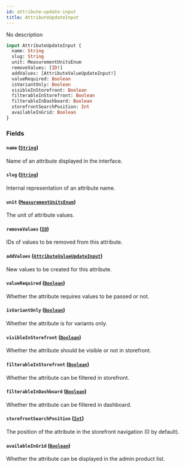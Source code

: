 ```yaml
---
id: attribute-update-input
title: AttributeUpdateInput
---
```



No description

```graphql
input AttributeUpdateInput {
  name: String
  slug: String
  unit: MeasurementUnitsEnum
  removeValues: [ID!]
  addValues: [AttributeValueUpdateInput!]
  valueRequired: Boolean
  isVariantOnly: Boolean
  visibleInStorefront: Boolean
  filterableInStorefront: Boolean
  filterableInDashboard: Boolean
  storefrontSearchPosition: Int
  availableInGrid: Boolean
}
```


### Fields

#### `name` ([`String`](../../../developer/api-reference/scalars/string))

Name of an attribute displayed in the interface.


#### `slug` ([`String`](../../../developer/api-reference/scalars/string))

Internal representation of an attribute name.


#### `unit` ([`MeasurementUnitsEnum`](../../../developer/api-reference/enums/measurement-units-enum))

The unit of attribute values.


#### `removeValues` ([`ID`](../../../developer/api-reference/scalars/id))

IDs of values to be removed from this attribute.


#### `addValues` ([`AttributeValueUpdateInput`](../../../developer/api-reference/inputs/attribute-value-update-input))

New values to be created for this attribute.


#### `valueRequired` ([`Boolean`](../../../developer/api-reference/scalars/boolean))

Whether the attribute requires values to be passed or not.


#### `isVariantOnly` ([`Boolean`](../../../developer/api-reference/scalars/boolean))

Whether the attribute is for variants only.


#### `visibleInStorefront` ([`Boolean`](../../../developer/api-reference/scalars/boolean))

Whether the attribute should be visible or not in storefront.


#### `filterableInStorefront` ([`Boolean`](../../../developer/api-reference/scalars/boolean))

Whether the attribute can be filtered in storefront.


#### `filterableInDashboard` ([`Boolean`](../../../developer/api-reference/scalars/boolean))

Whether the attribute can be filtered in dashboard.


#### `storefrontSearchPosition` ([`Int`](../../../developer/api-reference/scalars/int))

The position of the attribute in the storefront navigation (0 by default).


#### `availableInGrid` ([`Boolean`](../../../developer/api-reference/scalars/boolean))

Whether the attribute can be displayed in the admin product list.




